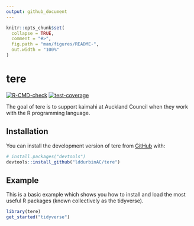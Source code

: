 ```yaml
---
output: github_document
---
```


<!-- README.md is generated from README.Rmd. Please edit that file -->

```r
knitr::opts_chunk$set(
  collapse = TRUE,
  comment = "#>",
  fig.path = "man/figures/README-",
  out.width = "100%"
)
```

# tere

<!-- badges: start -->
[![R-CMD-check](https://github.com/lddurbinAC/tere/actions/workflows/R-CMD-check.yaml/badge.svg)](https://github.com/lddurbinAC/tere/actions/workflows/R-CMD-check.yaml)
[![test-coverage](https://github.com/lddurbinAC/tere/actions/workflows/test-coverage.yaml/badge.svg)](https://github.com/lddurbinAC/tere/actions/workflows/test-coverage.yaml)
<!-- badges: end -->

The goal of tere is to support kaimahi at Auckland Council when they work with the R programming language.

## Installation

You can install the development version of tere from [GitHub](https://github.com/) with:

``` r
# install.packages("devtools")
devtools::install_github("lddurbinAC/tere")
```

## Example

This is a basic example which shows you how to install and load the most useful R packages (known collectively as the tidyverse).

```r
library(tere)
get_started("tidyverse")
```
